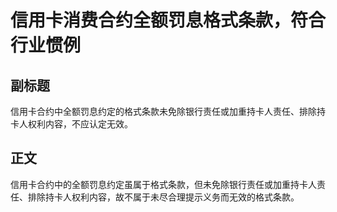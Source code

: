# 信用卡消费合约全额罚息格式条款，符合行业惯例
## 副标题
信用卡合约中全额罚息约定的格式条款未免除银行责任或加重持卡人责任、排除持卡人权利内容，不应认定无效。
## 正文
信用卡合约中的全额罚息约定虽属于格式条款，但未免除银行责任或加重持卡人责任、排除持卡人权利内容，故不属于未尽合理提示义务而无效的格式条款。